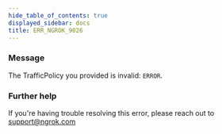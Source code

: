 ```yaml
---
hide_table_of_contents: true
displayed_sidebar: docs
title: ERR_NGROK_9026
---
```


### Message

The TrafficPolicy you provided is invalid: `ERROR`.

<ErrorDetails />

### Further help

If you're having trouble resolving this error, please reach out to [support@ngrok.com](mailto:support@ngrok.com?subject=Help%20with%20ERR_NGROK_9026)
